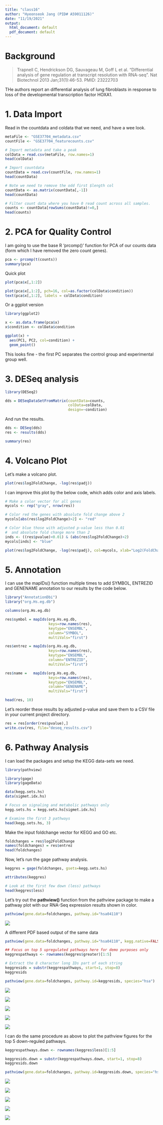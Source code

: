```yaml
---
title: "class16"
author: "Hyeonseok Jang (PID# A59011126)"
date: "11/19/2021"
output:
  html_document: default
  pdf_document: default
---
```


# Background

> Trapnell C, Hendrickson DG, Sauvageau M, Goff L et al. "Differential analysis of gene regulation at transcript resolution with RNA-seq". Nat Biotechnol 2013 Jan;31(1):46-53. PMID: 23222703

THe authors report an differential analysis of lung fibroblasts in response to loss of the developmental transcription factor HOXA1.


# 1. Data Import

Read in the countdata and coldata that we need, and have a wee look.
```r
metaFile <- "GSE37704_metadata.csv"
countFile <- "GSE37704_featurecounts.csv"

# Import metadata and take a peak
colData = read.csv(metaFile, row.names=1)
head(colData)

# Import countdata
countData = read.csv(countFile, row.names=1)
head(countData)
```

```r
# Note we need to remove the odd first $length col
countData <- as.matrix(countData[,-1])
head(countData)
```

```r
# Filter count data where you have 0 read count across all samples.
counts <- countData[rowSums(countData)!=0,]
head(counts)
```


# 2. PCA for Quality Control

I am going to use the base R 'prcomp()' function for PCA of our counts data (form which I have removed the zero count genes).
```r
pca <- prcomp(t(counts))
summary(pca)
```

Quick plot
```r
plot(pca$x[,1:2])
```

```r
plot(pca$x[,1:2], pch=16, col=as.factor(colData$condition))
text(pca$x[,1:2], labels = colData$condition)
```

Or a ggplot version
```r
library(ggplot2)

x <- as.data.frame(pca$x)
x$condition <- colData$condition

ggplot(x) +
  aes(PC1, PC2, col=condition) +
  geom_point()
```

This looks fine - the first PC separates the control group and experimental group well.


# 3. DESeq analysis

```r
library(DESeq2)

dds = DESeqDataSetFromMatrix(countData=counts,
                             colData=colData,
                             design=~condition)
```

And run the results.
```r
dds <- DESeq(dds)
res <- results(dds)

summary(res)
```


# 4. Volcano Plot

Let's make a volcano plot.
```r
plot(res$log2FoldChange, -log(res$padj))
```

I can improve this plot by the below code, which adds color and axis labels.
```r
# Make a color vector for all genes
mycols <- rep("gray", nrow(res))

# Color red the genes with absolute fold change above 2
mycols[abs(res$log2FoldChange)>2] <- "red"

# Color blue those with adjusted p-value less than 0.01
#  and absolute fold change more than 2
inds <- ((res$pvalue)<0.01) & (abs(res$log2FoldChange)>2)
mycols[inds] <- "blue"

plot(res$log2FoldChange, -log(res$padj), col=mycols, xlab="Log2(FoldChange)", ylab="-Log(P-value)")
```


# 5. Annotation

I can use the mapIDs() function multiple times to add SYMBOL, ENTREZID and GENENAME annotation to our results by the code below.
```r
library("AnnotationDbi")
library("org.Hs.eg.db")

columns(org.Hs.eg.db)

res$symbol = mapIds(org.Hs.eg.db,
                    keys=row.names(res), 
                    keytype="ENSEMBL",
                    column="SYMBOL",
                    multiVals="first")

res$entrez = mapIds(org.Hs.eg.db,
                    keys=row.names(res),
                    keytype="ENSEMBL",
                    column="ENTREZID",
                    multiVals="first")

res$name =   mapIds(org.Hs.eg.db,
                    keys=row.names(res),
                    keytype="ENSEMBL",
                    column="GENENAME",
                    multiVals="first")

head(res, 10)
```

Let's reorder these results by adjusted p-value and save them to a CSV file in your current project directory.
```r
res = res[order(res$pvalue),]
write.csv(res, file="deseq_results.csv")
```


# 6. Pathway Analysis

I can load the packages and setup the KEGG data-sets we need.
```r
library(pathview)
```

```r
library(gage)
library(gageData)

data(kegg.sets.hs)
data(sigmet.idx.hs)

# Focus on signaling and metabolic pathways only
kegg.sets.hs = kegg.sets.hs[sigmet.idx.hs]

# Examine the first 3 pathways
head(kegg.sets.hs, 3)
```

Make the input foldchange vector for KEGG and GO etc.
```r
foldchanges = res$log2FoldChange
names(foldchanges) = res$entrez
head(foldchanges)
```

Now, let’s run the gage pathway analysis.
```r
keggres = gage(foldchanges, gsets=kegg.sets.hs)
```

```r
attributes(keggres)

# Look at the first few down (less) pathways
head(keggres$less)
```

Let's try out the **pathview()** function from the pathview package to make a pathway plot with our RNA-Seq expression results shown in color.
```r
pathview(gene.data=foldchanges, pathway.id="hsa04110")
```

![](hsa04110.pathview.png)

A different PDF based output of the same data
```r
pathview(gene.data=foldchanges, pathway.id="hsa04110", kegg.native=FALSE)
```

```r
## Focus on top 5 upregulated pathways here for demo purposes only
keggrespathways <- rownames(keggres$greater)[1:5]

# Extract the 8 character long IDs part of each string
keggresids = substr(keggrespathways, start=1, stop=8)
keggresids
```

```r
pathview(gene.data=foldchanges, pathway.id=keggresids, species="hsa")
```

![](hsa04640.pathview.png)

![](hsa04630.pathview.png)

![](hsa00140.pathview.png)

![](hsa04142.pathview.png)

![](hsa04330.pathview.png)

I can do the same procedure as above to plot the pathview figures for the top 5 down-reguled pathways.
```r
keggrespathways.down <- rownames(keggres$less)[1:5]

keggresids.down = substr(keggrespathways.down, start=1, stop=8)
keggresids.down
```

```r
pathview(gene.data=foldchanges, pathway.id=keggresids.down, species="hsa")
```

![](hsa04110.pathview.png)

![](hsa03030.pathview.png)

![](hsa03013.pathview.png)

![](hsa03440.pathview.png)

![](hsa04114.pathview.png)